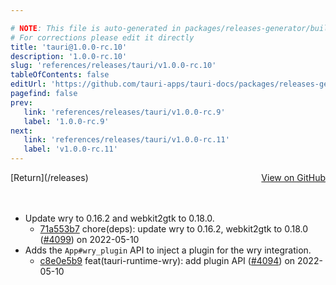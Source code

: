 ```yaml
---

# NOTE: This file is auto-generated in packages/releases-generator/build.ts
# For corrections please edit it directly
title: 'tauri@1.0.0-rc.10'
description: '1.0.0-rc.10'
slug: 'references/releases/tauri/v1.0.0-rc.10'
tableOfContents: false
editUrl: 'https://github.com/tauri-apps/tauri-docs/packages/releases-generator/build.ts'
pagefind: false
prev:
   link: 'references/releases/tauri/v1.0.0-rc.9'
   label: '1.0.0-rc.9'
next:
   link: 'references/releases/tauri/v1.0.0-rc.11'
   label: 'v1.0.0-rc.11'
---
```


			

<ReleaseSidebar slug="references/releases/tauri"  packageName="tauri" />

<div style="margin-bottom:3rem; display: flex; justify-content: space-between; align-items: center"><span>[Return](/releases)</span><span><a href="https://github.com/tauri-apps/tauri/releases/tag/tauri-v1.0.0-rc.10">View on GitHub</a></span></div>

- Update wry to 0.16.2 and webkit2gtk to 0.18.0.
  - [71a553b7](https://www.github.com/tauri-apps/tauri/commit/71a553b715312e2bcceb963c83e42cffca7a63bc) chore(deps): update wry to 0.16.2, webkit2gtk to 0.18.0 ([#4099](https://www.github.com/tauri-apps/tauri/pull/4099)) on 2022-05-10
- Adds the `App#wry_plugin` API to inject a plugin for the wry integration.
  - [c8e0e5b9](https://www.github.com/tauri-apps/tauri/commit/c8e0e5b97d542e549b37be08b545515c862af0e5) feat(tauri-runtime-wry): add plugin API ([#4094](https://www.github.com/tauri-apps/tauri/pull/4094)) on 2022-05-10

